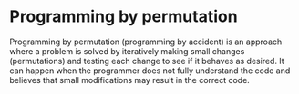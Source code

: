 
# Programming by permutation

Programming by permutation (programming by accident) is an approach where a problem is solved by iteratively making small changes (permutations) and testing each change to see if it behaves as desired. It can happen when the programmer does not fully understand the code and believes that small modifications may result in the correct code.

<NewsletterForm />
